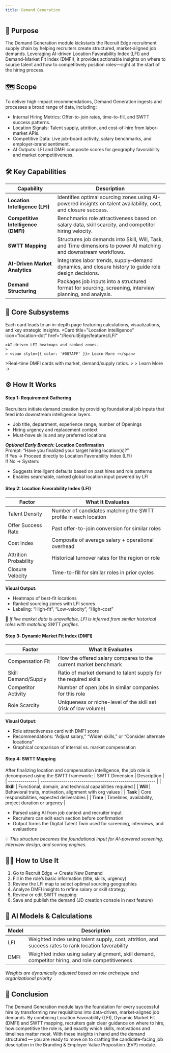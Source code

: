 ```yaml
---
title: Demand Generation
---
```


## 🎯 Purpose
The Demand Generation module kickstarts the Recruit Edge recruitment supply chain by helping recruiters create structured, market-aligned job demands.
Leveraging AI-driven Location Favorability Index (LFI) and Demand-Market Fit Index (DMFI), it provides actionable insights on where to source talent and how to competitively position roles—right at the start of the hiring process.

## 🗺️ Scope 
To deliver high-impact recommendations, Demand Generation ingests and processes a broad range of data, including:
- Internal Hiring Metrics: Offer-to-join rates, time-to-fill, and SWTT success patterns.
- Location Signals: Talent supply, attrition, and cost-of-hire from labor-market APIs.
- Competitive Data: Live job-board activity, salary benchmarks, and employer-brand sentiment.
- AI Outputs: LFI and DMFI composite scores for geography favorability and market competitiveness.

## 🛠️ Key Capabilities 
> 
| Capability                          | Description                                                                                                       |
| ----------------------------------- | ----------------------------------------------------------------------------------------------------------------- |
| **Location Intelligence (LFI)**     | Identifies optimal sourcing zones using AI-powered insights on talent availability, cost, and closure success.    |
| **Competitive Intelligence (DMFI)** | Benchmarks role attractiveness based on salary data, skill scarcity, and competitor hiring velocity.              |
| **SWTT Mapping**                    | Structures job demands into Skill, Will, Task, and Time dimensions to power AI matching and downstream workflows. |
| **AI-Driven Market Analytics**      | Integrates labor trends, supply–demand dynamics, and closure history to guide role design decisions.              |
| **Demand Structuring**              | Packages job inputs into a structured format for sourcing, screening, interview planning, and analysis.           |

## 🧩 Core Subsystems  
Each card leads to an in-depth page featuring calculations, visualizations, and key strategic insights.
<CardGroup cols={2}>
  <Card
    title="Location Intelligence"
    icon="location-dot"
    href="/RecruitEdge/features/LFI"
  >
    >AI-driven LFI heatmaps and ranked zones.
    >
    > <span style={{ color: '#007AFF' }}> Learn More →</span>
  </Card>
  <Card
    title="Competitive Intelligence"
    icon="chart-line"
    href="/RecruitEdge/features/DMFI"
  >
    >Real-time DMFI cards with market, demand/supply ratios.
    >
    ><span style={{ color: '#007AFF' }}> Learn More →</span>
  </Card>
</CardGroup>

## ⚙️ How It Works 
#### **Step 1: Requirement Gathering**
>
Recruiters initiate demand creation by providing foundational job inputs that feed into downstream intelligence layers.  
- Job title, department, experience range, number of Openings
- Hiring urgency and replacement context
- Must-have skills and any preferred locations
>
**_Optional Early Branch:_ Location Confirmation**  
Prompt: “Have you finalized your target hiring location(s)?”  
If Yes → Proceed directly to Location Favorability Index (LFI)  
If No → System:
- Suggests intelligent defaults based on past hires and role patterns
- Enables searchable, ranked global location input powered by LFI

#### **Step 2: Location Favorability Index (LFI)**
>
| Factor                | What It Evaluates                                                            | 
| ----------------------| -----------------------------------------------------------------------|
| Talent Density        | Number of candidates matching the SWTT profile in each location        | 
| Offer Success Rate    | Past offer-to-join conversion for similar roles                        | 
| Cost Index            | Composite of average salary + operational overhead                     | 
| Attrition Probability | Historical turnover rates for the region or role                       |
| Closure Velocity      | Time-to-fill for similar roles in prior cycles                         |

**Visual Output:**
- Heatmaps of best-fit locations
- Ranked sourcing zones with LFI scores
- Labeling: “High-fit”, “Low-velocity”, “High-cost” 

🔄 _If live market data is unavailable, LFI is inferred from similar historical roles with matching SWTT profiles._

#### **Step 3: Dynamic Market Fit Index (DMFI)**
>
| Factor                | What It Evaluates                                                            | 
| ----------------------| -----------------------------------------------------------------------|
| Compensation Fit      | How the offered salary compares to the current market benchmark        | 
| Skill Demand/Supply   | Ratio of market demand to talent supply for the required skills        | 
| Competitor Activity   | Number of open jobs in similar companies for this role                 | 
| Role Scarcity         | Uniqueness or niche-level of the skill set (risk of low volume)        |

**Visual Output:**
- Role attractiveness card with DMFI score
- Recommendations: “Adjust salary,” “Widen skills,” or “Consider alternate locations”
- Graphical comparison of internal vs. market compensation

#### **Step 4: SWTT Mapping**  
>
After finalizing location and compensation intelligence, the job role is decomposed using the SWTT framework:
| SWTT Dimension | Description                                              |
| -------------- | -------------------------------------------------------- |
| **Skill**      | Functional, domain, and technical capabilities required  |
| **Will**       | Behavioral traits, motivation, alignment with org values |
| **Task**       | Core responsibilities, expected deliverables             |
| **Time**       | Timelines, availability, project duration or urgency     |
- Parsed using AI from job context and recruiter input
- Recruiters can edit each section before confirmation
- Output forms the Digital Talent Twin used for screening, interviews, and evaluations

 💡 _This structure becomes the foundational input for AI-powered screening, interview design, and scoring engines._

## 🧑‍💻 How to Use It

1. Go to Recruit Edge → Create New Demand
2. Fill in the role’s basic information (title, skills, urgency)
3. Review the LFI map to select optimal sourcing geographies
4. Analyze DMFI insights to refine salary or skill strategy
5. Review or edit SWTT mapping
6. Save and publish the demand (JD creation console in next feature)

## 📐 AI Models & Calculations
>
| Model         | Description                                                                                  |
| --------------| ---------------------------------------------------------------------------------------------------- |
| LFI           | Weighted index using talent supply, cost, attrition, and success rates to rank location favorability |
| DMFI          | Weighted index using salary alignment, skill demand, competitor hiring, and role competitiveness     |

_Weights are dynamically adjusted based on role archetype and organizational priority_

##  📌 Conclusion
The Demand Generation module lays the foundation for every successful hire by transforming raw requisitions into data-driven, market-aligned job demands. 
By combining Location Favorability (LFI), Dynamic Market Fit (DMFI) and SWTT mapping, recruiters gain clear guidance on where to hire, how competitive the role is, and exactly which skills, motivations and timelines matter most. 
With these insights in hand and the demand structured — you are ready to move on to crafting the candidate-facing job description in the Branding & Employer Value Proposition (EVP) module.